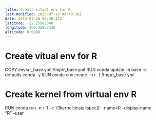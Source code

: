 ```yaml
---
title: Create vitual env for R
last-modified: 2023-07-28 03:48:16Z
date: 2023-07-28 03:48:14Z
latitude: -22.25582340
longitude: 166.45052430
altitude: 0.0000
---
```




# Create vitual env for R
COPY envs/r_base.yml /tmp/r_base.yml
RUN conda update -n base -c defaults conda -y
RUN conda env create -n r -f /tmp/r_base.yml

# Create kernel from virtual env R
RUN conda run -n r R -e 'IRkernel::installspec()' --name=R --display-name "R" --user